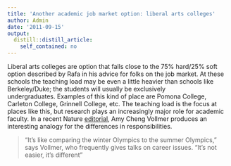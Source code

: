 ```yaml
---
title: 'Another academic job market option: liberal arts colleges'
author: Admin
date: '2011-09-15'
output:
  distill::distill_article:
    self_contained: no
---
```


Liberal arts colleges are option that falls close to the 75% hard/25% soft option described by Rafa in his advice for folks on the job market. At these schools the teaching load may be even a little heavier than schools like Berkeley/Duke; the students will usually be exclusively undergraduates. Examples of this kind of place are Pomona College, Carleton College, Grinnell College, etc. The teaching load is the focus at places like this, but research plays an increasingly major role for academic faculty. In a recent Nature <a href="http://www.nature.com/nature/journal/v477/n7363/full/nj7363-239a.html" target="_blank">editorial</a>, Amy Cheng Vollmer produces an interesting analogy for the differences in responsibilities. 

> &#8220;It&#8217;s like comparing the winter Olympics to the summer Olympics,&#8221; says Vollmer, who frequently gives talks on career issues. &#8220;It&#8217;s not easier, it&#8217;s different&#8221;
